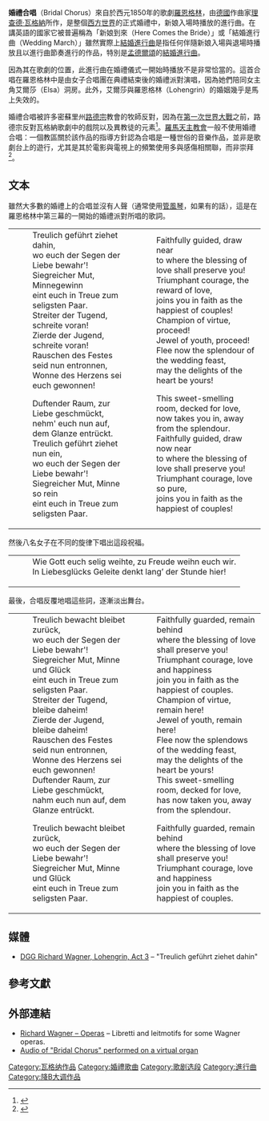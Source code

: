 {{noteTA
|1=zh-cn:门德尔松; zh-tw:孟德爾頌; zh-hk:孟德爾遜; 
}}
'''婚禮合唱'''（Bridal Chorus）來自於西元1850年的歌劇[[羅恩格林|羅恩格林]]，由[[德國|德國]]作曲家[[理查德·瓦格納|理查德·瓦格納]]所作，是整個[[西方世界|西方世界]]的正式婚禮中，新娘入場時播放的進行曲。在講英語的國家它被普遍稱為「新娘到來（Here Comes the Bride）」或「結婚進行曲（Wedding March）」雖然實際上[[結婚進行曲|結婚進行曲]]是指任何伴隨新娘入場與退場時播放且以進行曲節奏進行的作品，特別是[[孟德爾頌|孟德爾頌]]的[[結婚進行曲|結婚進行曲]]。

因為其在歌劇的位置，此進行曲在婚禮儀式一開始時播放不是非常恰當的。這首合唱在羅恩格林中是由女子合唱團在典禮結束後的婚禮派對演唱，因為她們陪同女主角艾爾莎（Elsa）洞房。此外，艾爾莎與羅恩格林（Lohengrin）的婚姻幾乎是馬上失效的。

婚禮合唱被許多密蘇里州[[路德宗|路德宗]]教會的牧師反對，因為在[[第一次世界大戰|第一次世界大戰]]之前，路德宗反對瓦格納歌劇中的戲院以及異教徒的元素<ref name="tlc">{{Cite web|url=http://www.lcms.org/pages/internal.asp?NavID=3928|title=Wedding March|accessdate=November 18, 2007|publisher=The Lutheran Church–Missouri Synod|author=The Lutheran Church–Missouri Synod|deadurl=yes|archiveurl=https://web.archive.org/web/20100309052939/http://www.lcms.org/pages/internal.asp?NavID=3928|archivedate=2010年3月9日}}</ref>。[[羅馬天主教會|羅馬天主教會]]一般不使用婚禮合唱：一個教區關於該作品的指導方針認為合唱是一種世俗的音樂作品，並非是歌劇台上的遊行，尤其是其於電影與電視上的頻繁使用多與感傷相關聯，而非崇拜<ref name="rcc">{{Cite web|url=http://www.diocese-sdiego.org/OLSFiles/LITURGY%20OLD/Guidelines_English/Wedmus.pdf|title=Guidelines for Wedding Music|accessdate=November 18, 2007|publisher=Diocese of San Diego|year=2000|author=Diocese of San Diego Office of Liturgy and Spirituality|format=.pdf|deadurl=yes|archiveurl=https://web.archive.org/web/20070927010933/http://www.diocese-sdiego.org/OLSFiles/LITURGY%20OLD/Guidelines_English/Wedmus.pdf|archivedate=2007年9月27日}}</ref>。

==文本==
雖然大多數的婚禮上的合唱並沒有人聲（通常使用[[管風琴|管風琴]]，如果有的話），這是在羅恩格林中第三幕的一開始的婚禮派對所唱的歌詞。
{|
|-----
|
:Treulich geführt ziehet dahin,
:wo euch der Segen der Liebe bewahr'!
:Siegreicher Mut, Minnegewinn
:eint euch in Treue zum seligsten Paar.
:Streiter der Tugend, schreite voran!
:Zierde der Jugend, schreite voran!
:Rauschen des Festes seid nun entronnen,
:Wonne des Herzens sei euch gewonnen!

:Duftender Raum, zur Liebe geschmückt,
:nehm' euch nun auf, dem Glanze entrückt.
:Treulich geführt ziehet nun ein,
:wo euch der Segen der Liebe bewahr'!
:Siegreicher Mut, Minne so rein
:eint euch in Treue zum seligsten Paar.
|
:Faithfully guided, draw near
:to where the blessing of love shall preserve you!
:Triumphant courage, the reward of love,
:joins you in faith as the happiest of couples!
:Champion of virtue, proceed!
:Jewel of youth, proceed!
:Flee now the splendour of the wedding feast,
:may the delights of the heart be yours!

:This sweet-smelling room, decked for love,
:now takes you in, away from the splendour.
:Faithfully guided, draw now near
:to where the blessing of love shall preserve you!
:Triumphant courage, love so pure,
:joins you in faith as the happiest of couples!
|}

然後八名女子在不同的旋律下唱出這段祝福。
{|
|-----
|
:Wie Gott euch selig weihte, zu Freude weihn euch wir.
:In Liebesglücks Geleite denkt lang’ der Stunde hier!
|}
最後，合唱反覆地唱這些詞，逐漸淡出舞台。

{|
|-----
|
:Treulich bewacht bleibet zurück,
:wo euch der Segen der Liebe bewahr'!
:Siegreicher Mut, Minne und Glück
:eint euch in Treue zum seligsten Paar.
:Streiter der Tugend, bleibe daheim!
:Zierde der Jugend, bleibe daheim!
:Rauschen des Festes seid nun entronnen,
:Wonne des Herzens sei euch gewonnen!
:Duftender Raum, zur Liebe geschmückt,
:nahm euch nun auf, dem Glanze entrückt.

:Treulich bewacht bleibet zurück,
:wo euch der Segen der Liebe bewahr'!
:Siegreicher Mut, Minne und Glück
:eint euch in Treue zum seligsten Paar.

|
:Faithfully guarded, remain behind
:where the blessing of love shall preserve you!
:Triumphant courage, love and happiness
:join you in faith as the happiest of couples.
:Champion of virtue, remain here!
:Jewel of youth, remain here!
:Flee now the splendows of the wedding feast,
:may the delights of the heart be yours!
:This sweet-smelling room, decked for love,
:has now taken you, away from the splendour.

:Faithfully guarded, remain behind
:where the blessing of love shall preserve you!
:Triumphant courage, love and happiness
:join you in faith as the happiest of couples.

|}
==媒體==
{{listen|filename=Wagner_Bridal_Chorus.ogg|title=婚禮合唱|description=}}
* [http://www2.deutschegrammophon.com/mp3?ID=266068&URL=/prelistening/00028947770183/00028947770183_06_019.mp3 DGG Richard Wagner, Lohengrin, Act 3]{{dead link|date=2017年12月 |bot=InternetArchiveBot |fix-attempted=yes }} – "Treulich geführt ziehet dahin"

==參考文獻==
{{Reflist}}

==外部連結==
* [https://web.archive.org/web/20130514150236/http://www.rwagner.net/e-t-opere.html Richard Wagner – Operas] – Libretti and leitmotifs for some Wagner operas.
* [https://web.archive.org/web/20120620152154/http://www.virtuallybaroque.com/track124.htm Audio of "Bridal Chorus" performed on a virtual organ]


[[Category:瓦格纳作品|Category:瓦格纳作品]]
[[Category:婚禮歌曲|Category:婚禮歌曲]]
[[Category:歌剧选段|Category:歌剧选段]]
[[Category:進行曲|Category:進行曲]]
[[Category:降B大调作品|Category:降B大调作品]]